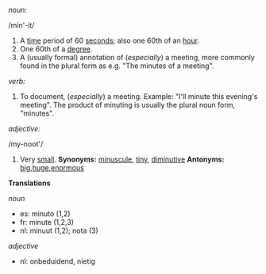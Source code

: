 ''noun:''

/min'-it/

# A [[time]] period of 60 [[second]]s; also one 60th of an [[hour]].
# One 60th of a [[degree]].
# A (usually formal) annotation of (''especially'') a meeting, more commonly found in the plural form as e.g. "The minutes of a meeting".

''verb:''

# To document, (''especially'') a meeting. Example: "I'll minute this evening's meeting". The product of minuting is usually the plural noun form, "minutes".

''adjective:''

/my-noot'/

# Very [[small]]. '''Synonyms:''' [[minuscule]], [[tiny]], [[diminutive]] '''Antonyms:''' [[big]],[[huge]],[[enormous]]

'''Translations'''

''noun''
*es: minuto (1,2)
*fr: minute (1,2,3)
*nl: minuut (1,2); nota (3)

''adjective''
*nl: onbeduidend, nietig